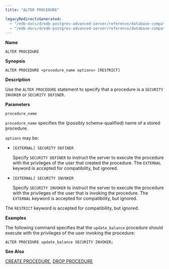```yaml
---
title: "ALTER PROCEDURE"

legacyRedirectsGenerated:
  - "/edb-docs/d/edb-postgres-advanced-server/reference/database-compatibility-for-oracle-developers-sql-guide/13/alter_procedure.html"
  - "/edb-docs/d/edb-postgres-advanced-server/reference/database-compatibility-for-oracle-developers-sql-guide/latest/alter_procedure.html"
---
```


<div id="alter_procedure" class="registered_link"></div>

**Name**

`ALTER PROCEDURE`

**Synopsis**

```text
ALTER PROCEDURE <procedure_name options> [RESTRICT]
```

**Description**

Use the `ALTER PROCEDURE` statement to specify that a procedure is a `SECURITY INVOKER` or `SECURITY DEFINER`.

**Parameters**

`procedure_name`

 `procedure_name` specifies the (possibly schema-qualified) name of a stored procedure.

`options` may be:

-   `[EXTERNAL] SECURITY DEFINER`

    Specify `SECURITY DEFINER` to instruct the server to execute the procedure with the privileges of the user that created the procedure. The `EXTERNAL` keyword is accepted for compatibility, but ignored.

-   `[EXTERNAL] SECURITY INVOKER`

    Specify `SECURITY INVOKER` to instruct the server to execute the procedure with the privileges of the user that is invoking the procedure. The `EXTERNAL` keyword is accepted for compatibility, but ignored.

The `RESTRICT` keyword is accepted for compatibility, but ignored.

**Examples**

The following command specifies that the `update_balance` procedure should execute with the privileges of the user invoking the procedure:

```text
ALTER PROCEDURE update_balance SECURITY INVOKER;
```

**See Also**

[CREATE PROCEDURE](28_create_procedure/#create_procedure), [DROP PROCEDURE](50_drop_procedure/#drop_procedure)
